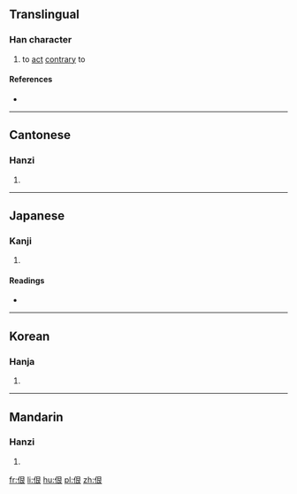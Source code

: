 ==Translingual==

===Han character===
{{Han char|rn=9|rad=人|as=06|sn=8|four=2723<sub>2</sub>|canj=人日女 (OAV)|ids=⿰[[亻]][[艮]]}}

# to [[act]] [[contrary]] to

====References====
* {{Han ref|kx=0100.240|dkj=00563|dj=0213.020|hdz=10154.080|uh=4F77|ud=20343|bh=CBBC|bd=52156}}

----

==Cantonese==

===Hanzi===
{{yue-hanzi|jyut=|y=han2}}

# {{defn|lang=yue|sort=人06}}

----

==Japanese==

===Kanji===
{{ja-kanji|grade=|rs=人06}}

# {{defn|lang=ja|sort=人06}}

====Readings====
* {{ja-readings|on=[[こう]] (kō), [[ごう]] (gō), [[ぎん]] (gin), [[こん]] (kon), [[ごん]] (gon)|kun=[[もとる]] (motoru)}}

----

==Korean==

===Hanja===
{{ko-hanja|hangeul=[[항]], [[한]]|rv=hang, han|mr=hang, han}}

# {{defn|lang=ko|sort=人06}}

----

==Mandarin==

===Hanzi===
{{cmn-hanzi|pin=[[hěn]] ([[hen3]])|wg=hen<sup>3</sup>}}

# {{defn|lang=cmn|sort=人06}}

[[fr:佷]]
[[li:佷]]
[[hu:佷]]
[[pl:佷]]
[[zh:佷]]